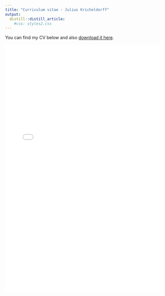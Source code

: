```yaml
---
title: "Curriculum vitae - Julius Kricheldorff"
output:
  distill::distill_article:
    #css: styles2.css
---
```



You can find my CV below and also [download it here](files/cv.pdf).

<embed src="files/cv.pdf" width="100%" height="800px" type="application/pdf">
